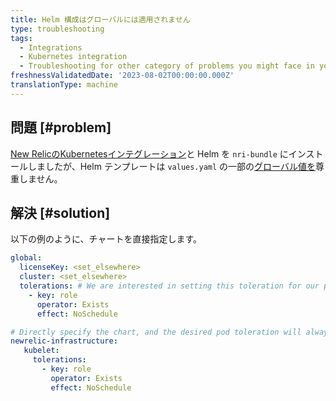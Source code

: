 ```yaml
---
title: Helm 構成はグローバルには適用されません
type: troubleshooting
tags:
  - Integrations
  - Kubernetes integration
  - Troubleshooting for other category of problems you might face in your New Relic Kubernetes integration.
freshnessValidatedDate: '2023-08-02T00:00:00.000Z'
translationType: machine
---
```


## 問題 [#problem]

[New RelicのKubernetesインテグレーション](/install/kubernetes/?dropdown1=helm)と Helm を `nri-bundle` にインストールしましたが、Helm テンプレートは `values.yaml` の一部の[グローバル値を](https://github.com/newrelic/helm-charts/tree/master/charts/nri-bundle#values)尊重しません。

## 解決 [#solution]

以下の例のように、チャートを直接指定します。

```yml
global: 
  licenseKey: <set_elsewhere>
  cluster: <set_elsewhere>
  tolerations: # We are interested in setting this toleration for our pods, but the global value is not respected for some reason 
    - key: role
      operator: Exists
      effect: NoSchedule

# Directly specify the chart, and the desired pod toleration will always be respected
newrelic-infrastructure: 
   kubelet: 
     tolerations: 
       - key: role
         operator: Exists
         effect: NoSchedule 
```